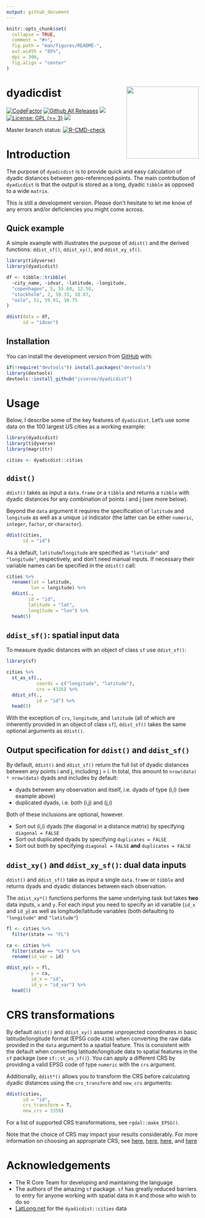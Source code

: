 ```yaml
---
output: github_document
---
```


<!-- README.md is generated from README.Rmd. Please edit that file -->

```r
knitr::opts_chunk$set(
  collapse = TRUE,
  comment = "#>",
  fig.path = "man/figures/README-",
  out.width = "85%",
  dpi = 300,
  fig.align = "center"
)
```


# dyadicdist <img src='man/figures/logo.svg' align="right" height="189" />

<!-- badges: start -->
[![CodeFactor](https://www.codefactor.io/repository/github/jvieroe/dyadicdist/badge)](https://www.codefactor.io/repository/github/jvieroe/dyadicdist)
[![Github All Releases](https://img.shields.io/github/downloads/jvieroe/dyadicdist/total.svg)]()
[![](https://img.shields.io/badge/lifecycle-experimental-orange.svg)](https://lifecycle.r-lib.org/articles/stages.html#experimental)
[![License: GPL (>= 3)](https://img.shields.io/badge/license-GPL (>= 3)-blue.svg)](https://cran.r-project.org/web/licenses/GPL (>= 3))
[![](https://img.shields.io/github/last-commit/jvieroe/dyadicdist.svg)](https://github.com/jvieroe/dyadicdist/commits/main)
<!-- [![Travis build status](https://travis-ci.org/jvieroe/dyadicdist.svg?branch=main)](https://travis-ci.org/jvieroe/dyadicdist) -->

Master branch status: [![R-CMD-check](https://github.com/jvieroe/dyadicdist/workflows/R-CMD-check/badge.svg)](https://github.com/jvieroe/dyadicdist/actions)
<!-- badges: end -->

# Introduction

The purpose of `dyadicdist` is to provide quick and easy calculation of dyadic distances between geo-referenced points. The main contribution of `dyadicdist` is that the output is stored as a long, dyadic `tibble` as opposed to a wide `matrix`.

This is still a development version. Please don't hesitate to let me know of any errors and/or deficiencies you might come across.

## Quick example
A simple example with illustrates the purpose of `ddist()` and the derived functions: `ddist_sf()`, `ddist_xy()`, and `ddist_xy_sf()`. 

```r
library(tidyverse)
library(dyadicdist)

df <- tibble::tribble(
  ~city_name, ~idvar, ~latitude, ~longitude,
  "copenhagen", 5, 55.68, 12.58,
  "stockholm", 2, 59.33, 18.07,
  "oslo", 51, 59.91, 10.75
)

ddist(data = df,
      id = "idvar")

```


## Installation

You can install the development version from [GitHub](https://github.com/) with:

``` r
if(!require("devtools")) install.packages("devtools")
library(devtools)
devtools::install_github("jvieroe/dyadicdist")
```


# Usage

Below, I describe some of the key features of `dyadicdist`. Let's use some data on the 100 largest US cities as a working example:

```r
library(dyadicdist)
library(tidyverse)
library(magrittr)

cities <- dyadicdist::cities

```


## `ddist()`
`ddist()` takes as input a `data.frame` or a `tibble` and returns a `tibble` with dyadic distances for any combination of points i and j (see more below).

Beyond the `data` argument it requires the specification of `latitude` and `longitude` as well as a unique `id` indicator (the latter can be either `numeric`, `integer`, `factor`, or `character`).

```r
ddist(cities,
      id = "id")

```
As a default, `latitude`/`longitude` are specified as `"latitude"` and `"longitude"`, respectively, and don't need manual inputs. If necessary their variable names can be specified in the `ddist()` call:

```r
cities %>%
  rename(lat = latitude,
         lon = longitude) %>% 
  ddist(.,
        id = "id",
        latitude = "lat",
        longitude = "lon") %>%
  head(5)

```

## `ddist_sf()`: spatial input data
To measure dyadic distances with an object of class `sf` use `ddist_sf()`:

```r
library(sf)

cities %>%
  st_as_sf(.,
           coords = c("longitude", "latitude"),
           crs = 4326) %>%
  ddist_sf(.,
           id = "id") %>%
  head(5)

```
With the exception of `crs`, `longitude`, and `latitude` (all of which are inherently provided in an object of class `sf`), `ddist_sf()` takes the same optional arguments as `ddist()`.


## Output specification for `ddist()` and `ddist_sf()`
By default, `ddist()` and `ddist_sf()` return the full list of dyadic distances between any points i and j, including j = i. In total, this amount to `nrow(data) * nrow(data)` dyads and includes by default:

* dyads between any observation and itself, i.e. dyads of type (i,i) (see example above)
* duplicated dyads, i.e. both (i,j) and (j,i)

Both of these inclusions are optional, however. 

* Sort out (i,i) dyads (the diagonal in a distance matrix) by specifying `diagonal = FALSE`
    <!-- + returns a `tibble` with `nrow(data) * (nrow(data)-1)` dyads -->
* Sort out duplicated dyads by specifying `duplicates = FALSE`
    <!-- + returns a `tibble` with `(nrow(data) * (nrow(data)-1)/2)+nrow(data)` dyads -->
* Sort out both by specifying `diagonal = FALSE` __and__ `duplicates = FALSE`
    <!-- + returns a `tibble` with `(nrow(data) * (nrow(data)-1)/2)` dyads -->



## `ddist_xy()` and `ddist_xy_sf()`: dual data inputs

`ddist()` and `ddist_sf()` take as input a single `data.frame` or `tibble` and returns dyads and dyadic distances between each observation.

The `ddist_xy*()` functions performs the same underlying task but takes __two__ data inputs, `x` and `y`. For each input you need to specify an id variable (`id_x` and `id_y`) as well as longitude/latitude variables (both defaulting to `"longitude"` and `"latitude"`)

```r
fl <- cities %>%
  filter(state == "FL")

ca <- cities %>% 
  filter(state == "CA") %>% 
  rename(id_var = id)

ddist_xy(x = fl,
         y = ca,
         id_x = "id",
         id_y = "id_var") %>% 
  head(5)

```

# CRS transformations
By default `ddist()` and `ddist_xy()` assume unprojected coordinates in basic latitude/longitude format (EPSG code `4326`) when converting the raw data provided in the `data` argument to a spatial feature. This is consistent with the default when converting latitude/longitude data to spatial features in the `sf` package (see `sf::st_as_sf()`). You can apply a different CRS by providing a valid EPSG code of type `numeric` with the `crs` argument.

Additionally, `ddist*()` allows you to transform the CRS before calculating dyadic distances using the `crs_transform` and `new_crs` arguments:

```r
ddist(cities,
      id = "id",
      crs_transform = T,
      new_crs = 3359)

```

For a list of supported CRS transformations, see `rgdal::make_EPSG()`.

Note that the choice of CRS may impact your results considerably. For more information on choosing an appropriate CRS, see [here](https://www.earthdatascience.org/courses/earth-analytics/spatial-data-r/intro-to-coordinate-reference-systems/), [here](https://docs.qgis.org/3.4/en/docs/gentle_gis_introduction/coordinate_reference_systems.html), [here](https://www.nceas.ucsb.edu/sites/default/files/2020-04/OverviewCoordinateReferenceSystems.pdf), and [here](http://www.geo.hunter.cuny.edu/~jochen/gtech201/lectures/lec6concepts/map%20coordinate%20systems/how%20to%20choose%20a%20projection.htm)




# Acknowledgements

* The R Core Team for developing and maintaining the language
* The authors of the amazing `sf` package. `sf` has greatly reduced barriers to entry for anyone working with spatial data in `R` and those who wish to do so 
    <!-- + Edzer Pebesma ([edzer](https://github.com/edzer)) -->
    <!-- + Roger Bivand ([rsbivand](https://github.com/rsbivand)) -->
    <!-- + Etienne Racine ([etiennebr](https://github.com/etiennebr)) -->
    <!-- + Michael Sumner ([mdsumner](https://github.com/mdsumner)) -->
    <!-- + Ian Cook ([ianmcook](https://github.com/ianmcook)) -->
    <!-- + Tim Keitt ([thk686](https://github.com/thk686)) -->
    <!-- + Robin Lovelace ([Robinlovelace](https://github.com/Robinlovelace)) -->
    <!-- + Hadley Wickham ([hadley](https://github.com/hadley)) -->
    <!-- + Jeroen Ooms ([jeroen](https://github.com/jeroen)) -->
    <!-- + Kirill Müller ([krlmlr](https://github.com/krlmlr)) -->
    <!-- + Thomas Lin Pedersen ([thomasp85](https://github.com/thomasp85)) -->
    <!-- + Dan Baston ([dbaston](https://github.com/dbaston)) -->
    <!-- + Dewey Dunnington ([paleolimbot](https://github.com/paleolimbot)) -->
* [LatLong.net](https://www.latlong.net/category/cities-236-15.html) for the `dyadicdist::cities` data
